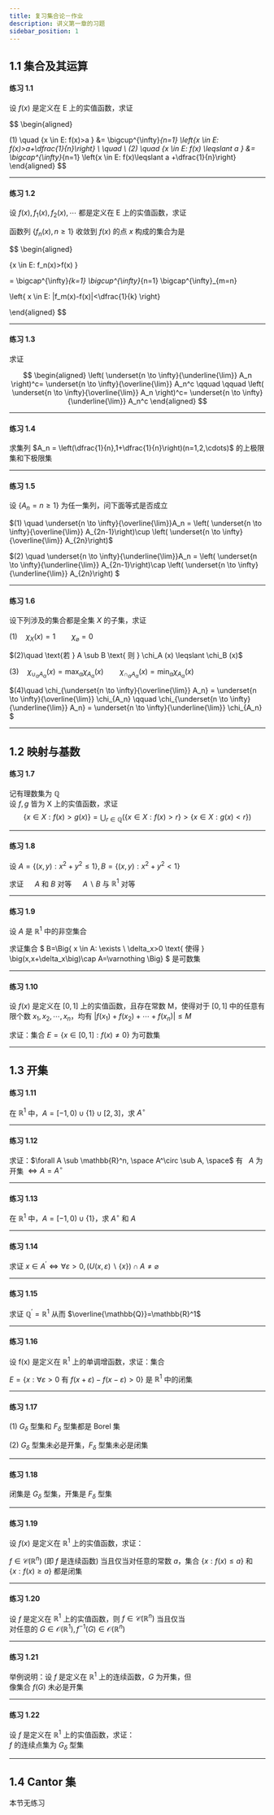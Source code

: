 ```yaml
---
title: 复习集合论－作业
description: 讲义第一章的习题
sidebar_position: 1
---
```



<TOCInline toc={toc} 
    minHeadingLevel={2}
    maxHeadingLevel={2}
/>

## 1.1 集合及其运算

#### 练习 1.1

设 $f(x)$ 是定义在 E 上的实值函数，求证

$$
\begin{aligned}

(1) \quad
\{x \in E: f(x)>a \}
    &= \bigcup^{\infty}_{n=1}
        \left\{x \in E: f(x)>a+\dfrac{1}{n}\right\}
\\
\quad
\\
(2) \quad
\{x \in E: f(x) \leqslant a \}
    &= \bigcap^{\infty}_{n=1}
        \left\{x \in E: f(x)\leqslant a +\dfrac{1}{n}\right\}
\end{aligned}
$$

---

#### 练习 1.2

设 $f(x), f_1(x), f_2(x), \cdots$ 都是定义在 E 上的实值函数，求证

函数列 $\{f_n(x), n \geq 1\}$ 收敛到 $f(x)$ 的点 $x$ 构成的集合为是

$$
\begin{aligned}

\{x \in E: f_n(x)>f(x) \}

= \bigcap^{\infty}_{k=1} \bigcup^{\infty}_{n=1} \bigcap^{\infty}_{m=n}

\left\{ x \in E:
    |f_m(x)-f(x)|<\dfrac{1}{k}
\right\}


\end{aligned}
$$

---

#### 练习 1.3

求证

$$
\begin{aligned}
\left(
    \underset{n \to \infty}{\underline{\lim}}
    A_n
\right)^c=
    \underset{n \to \infty}{\overline{\lim}}
    A_n^c
\qquad \qquad
\left(
    \underset{n \to \infty}{\overline{\lim}}
    A_n
\right)^c=
    \underset{n \to \infty}{\underline{\lim}}
    A_n^c
\end{aligned}
$$

---

#### 练习 1.4

求集列 $A_n = \left(\dfrac{1}{n},1+\dfrac{1}{n}\right)(n=1,2,\cdots)$ 的上极限集和下极限集

---

#### 练习 1.5

设 $\{A_n = n \geqslant 1\}$ 为任一集列，问下面等式是否成立

$(1) \quad
\underset{n \to \infty}{\overline{\lim}}A_n
= \left(
    \underset{n \to \infty}{\overline{\lim}}
    A_{2n-1}\right)\cup
\left(
    \underset{n \to \infty}{\overline{\lim}}
    A_{2n}\right)$

$(2) \quad
\underset{n \to \infty}{\underline{\lim}}A_n
= \left(
    \underset{n \to \infty}{\underline{\lim}}
    A_{2n-1}\right)\cap
\left(
    \underset{n \to \infty}{\underline{\lim}}
    A_{2n}\right)
$

---

#### 练习 1.6

设下列涉及的集合都是全集 $X$ 的子集，求证

$(1)\quad \chi_X (x)=1 \qquad
\chi_\varnothing =0$

$(2)\quad
\text{若 } A \sub B \text{ 则 } \chi_A (x) \leqslant \chi_B (x)$

$(3)\quad
\chi_{\cup_{\alpha} A_\alpha} (x)
= \max_{\alpha} \chi_{A_\alpha} (x)
\qquad
\chi_{\cap_{\alpha} A_\alpha} (x)
= \min_{\alpha} \chi_{A_\alpha} (x)$


$(4)\quad
\chi_{\underset{n \to \infty}{\overline{\lim}} A_n} =
\underset{n \to \infty}{\overline{\lim}} \chi_{A_n}
\qquad
\chi_{\underset{n \to \infty}{\underline{\lim}} A_n} =
\underset{n \to \infty}{\underline{\lim}} \chi_{A_n}
$

---

## 1.2 映射与基数

#### 练习 1.7

记有理数集为 $\mathbb{Q}$  
设 $f, g$ 皆为 X 上的实值函数，求证
$$
\Big\{x \in X: f(x)>g(x)\Big\}=\bigcup_{r \in \mathbb{Q}}
\bigg(
\Big\{x \in X: f(x)>r\Big\}>\Big\{x \in X: g(x)<r\Big\}
\bigg)
$$

---

#### 练习 1.8

设 $A=\{(x,y): x^2+y^2\leqslant 1\}, B=\{(x,y): x^2+y^2<1\}$

求证 &emsp; $A$ 和 $B$ 对等 &emsp; $A \backslash B$ 与 $\mathbb{R}^1$ 对等

---

#### 练习 1.9

设 $A$ 是 $\mathbb{R}^1$ 中的非空集合

求证集合
$
B=\Big\{
    x \in A: \exists \ \delta_x>0 \text{ 使得 }
    \big(x,x+\delta_x\big)\cap A=\varnothing
\Big\}
$
是可数集

---

#### 练习 1.10

设 $f(x)$ 是定义在 $[0,1]$ 上的实值函数，且存在常数 M，使得对于 $[0,1]$ 中的任意有限个数 $x_1, x_2, \cdots, x_n$，均有 $\lvert f(x_1)+f(x_2)+\cdots +f(x_n) \rvert \leqslant M$

求证：集合 $E=\big\{ x \in [0,1]: f(x) \neq 0 \big\}$ 为可数集

---

## 1.3 开集


#### 练习 1.11

在 $\mathbb{R}^1$ 中，$A=[-1,0)\cup \{1\}\cup [2,3]$，求 $A^\circ$

---

#### 练习 1.12

求证：$\forall A \sub \mathbb{R}^n, \space A^\circ \sub A, \space$ 有 &nbsp; $A$ 为开集 $\Leftrightarrow A=A^\circ$

---

#### 练习 1.13

在 $\mathbb{R}^1$ 中，$A=[-1,0)\cup \{1\}$，求 $A^\circ$ 和 $A$

---

#### 练习 1.14

求证 $x \in A^\prime \Leftrightarrow \forall \varepsilon>0, (U(x,\varepsilon)\backslash\{x\})\cap A \neq \varnothing$ 

---

#### 练习 1.15

求证 $\mathbb{Q}^\prime = \mathbb{R}^1$ 从而 $\overline{\mathbb{Q}}=\mathbb{R}^1$

---

#### 练习 1.16

设 f(x) 是定义在 $\mathbb{R}^1$ 上的单调增函数，求证：集合

$E=\{x: \forall \varepsilon >0 \text{ 有 } f(x+\varepsilon)-f(x-\varepsilon)>0\}$ 是 $\mathbb{R}^1$ 中的闭集

---

#### 练习 1.17

(1) $G_\delta$ 型集和 $F_\delta$ 型集都是 $\text{Borel}$ 集

(2) $G_\delta$ 型集未必是开集，$F_\delta$ 型集未必是闭集

---

#### 练习 1.18

闭集是 $G_\delta$ 型集，开集是 $F_\delta$ 型集

---

#### 练习 1.19

设 $f(x)$ 是定义在 $\mathbb{R}^1$ 上的实值函数，求证：

$f \in \mathcal{C}(\mathbb{R}^n)$ (即 $f$ 是连续函数) 当且仅当对任意的常数 $a$，集合 $\{x: f(x)\leqslant a\}$ 和 $\{x: f(x)\geqslant a\}$ 都是闭集

---

#### 练习 1.20

设 $f$ 是定义在 $\mathbb{R}^1$ 上的实值函数，则 $f \in \mathcal{C}(\mathbb{R}^n)$ 当且仅当  
对任意的 $G \in \mathcal{O} (\mathbb{R}^1), f^{-1} (G) \in \mathcal{O} (\mathbb{R}^n)$

---

#### 练习 1.21

举例说明：设 $f$ 是定义在 $\mathbb{R}^1$ 上的连续函数，$G$ 为开集，但  
像集合 $f(G)$ 未必是开集

---

#### 练习 1.22

设 $f$ 是定义在 $\mathbb{R}^1$ 上的实值函数，求证：  
$f$ 的连续点集为 $G_\delta$ 型集

---

## 1.4 Cantor 集

本节无练习

